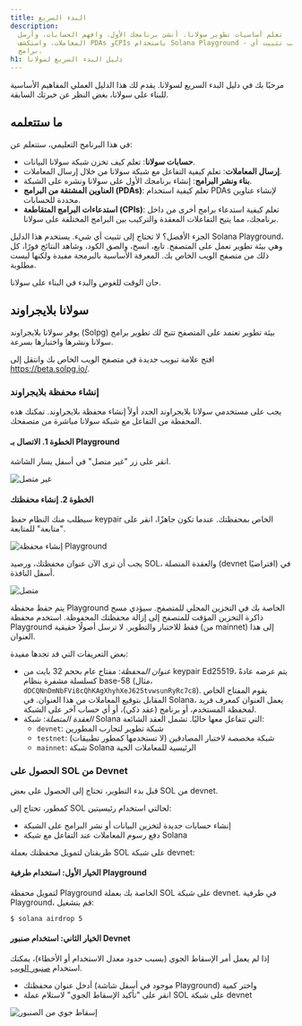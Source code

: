 ```yaml
---
title: البدء السريع
description:
  تعلم أساسيات تطوير سولانا. أنشئ برنامجك الأول، وافهم الحسابات، وأرسل
  المعاملات، واستكشف PDAs وCPIs باستخدام Solana Playground - لا يتطلب تثبيت أي
  برامج.
h1: دليل البدء السريع لسولانا
---
```


مرحبًا بك في دليل البدء السريع لسولانا. يقدم لك هذا الدليل العملي المفاهيم
الأساسية للبناء على سولانا، بغض النظر عن خبرتك السابقة.

## ما ستتعلمه

في هذا البرنامج التعليمي، ستتعلم عن:

- **حسابات سولانا**: تعلم كيف تخزن شبكة سولانا البيانات.
- **إرسال المعاملات**: تعلم كيفية التفاعل مع شبكة سولانا من خلال إرسال
  المعاملات.
- **بناء ونشر البرامج**: إنشاء برنامجك الأول على سولانا ونشره على الشبكة.
- **العناوين المشتقة من البرامج (PDAs)**: تعلم كيفية استخدام PDAs لإنشاء عناوين
  محددة للحسابات.
- **استدعاءات البرامج المتقاطعة (CPIs)**: تعلم كيفية استدعاء برامج أخرى من داخل
  برنامجك، مما يتيح التفاعلات المعقدة والتركيب بين البرامج المختلفة على سولانا.

الجزء الأفضل؟ لا تحتاج إلى تثبيت أي شيء. يستخدم هذا الدليل Solana Playground،
وهي بيئة تطوير تعمل على المتصفح. تابع، انسخ، والصق الكود، وشاهد النتائج فورًا،
كل ذلك من متصفح الويب الخاص بك. المعرفة الأساسية بالبرمجة مفيدة ولكنها ليست
مطلوبة.

حان الوقت للغوص والبدء في البناء على سولانا.

## سولانا بلايجراوند

يوفر سولانا بلايجراوند (Solpg) بيئة تطوير تعتمد على المتصفح تتيح لك تطوير برامج
سولانا ونشرها واختبارها بسرعة.

افتح علامة تبويب جديدة في متصفح الويب الخاص بك وانتقل إلى
https://beta.solpg.io/.

<Steps>
<Step>

### إنشاء محفظة بلايجراوند

يجب على مستخدمي سولانا بلايجراوند الجدد أولاً إنشاء محفظة بلايجراوند. تمكنك هذه
المحفظة من التفاعل مع شبكة سولانا مباشرة من متصفحك.

#### الخطوة 1. الاتصال بـ Playground

انقر على زر "غير متصل" في أسفل يسار الشاشة.

![غير متصل](/assets/docs/intro/quickstart/pg-not-connected.png)

#### الخطوة 2. إنشاء محفظتك

سيطلب منك النظام حفظ keypair الخاص بمحفظتك. عندما تكون جاهزًا، انقر على "متابعة"
للمتابعة.

![إنشاء محفظة Playground](/assets/docs/intro/quickstart/pg-create-wallet.png)

يجب أن ترى الآن عنوان محفظتك، ورصيد SOL، والعقدة المتصلة (devnet افتراضيًا) في
أسفل النافذة.

![متصل](/assets/docs/intro/quickstart/pg-connected.png)

<Callout>
  يتم حفظ محفظة Playground الخاصة بك في التخزين المحلي للمتصفح. سيؤدي مسح ذاكرة
  التخزين المؤقت للمتصفح إلى إزالة محفظتك المحفوظة. استخدم محفظة Playground فقط
  للاختبار والتطوير. لا ترسل أصولًا حقيقية (من mainnet) إلى هذا العنوان.
</Callout>

بعض التعريفات التي قد تجدها مفيدة:

- _عنوان المحفظة_: مفتاح عام بحجم 32 بايت من keypair Ed25519، يتم عرضه عادةً
  كسلسلة مشفرة بنظام base-58 (مثال،
  `dDCQNnDmNbFVi8cQhKAgXhyhXeJ625tvwsunRyRc7c8`). يقوم المفتاح الخاص المقابل
  بتوقيع المعاملات من هذا العنوان. في Solana، يعمل العنوان كمعرف فريد لمحفظة
  المستخدم، أو برنامج (عقد ذكي)، أو أي حساب آخر على الشبكة.
- _العقدة المتصلة_: شبكة Solana التي تتفاعل معها حاليًا. تشمل العقد الشائعة:
  - `devnet`: شبكة تطوير لتجارب المطورين
  - `testnet`: شبكة مخصصة لاختبار المصادقين (لا تستخدمها كمطور تطبيقات)
  - `mainnet`: شبكة Solana الرئيسية للمعاملات الحية

</Step>
<Step>

### الحصول على SOL من Devnet

قبل بدء التطوير، تحتاج إلى الحصول على بعض SOL من devnet.

كمطور، تحتاج إلى SOL لحالتي استخدام رئيسيتين:

- إنشاء حسابات جديدة لتخزين البيانات أو نشر البرامج على الشبكة
- دفع رسوم المعاملات عند التفاعل مع شبكة Solana

طريقتان لتمويل محفظتك بعملة SOL على شبكة devnet:

#### الخيار الأول: استخدام طرفية Playground

لتمويل محفظة Playground الخاصة بك بعملة SOL على شبكة devnet. في طرفية
Playground، قم بتشغيل:

```terminal
$ solana airdrop 5
```

#### الخيار الثاني: استخدام صنبور Devnet

إذا لم يعمل أمر الإسقاط الجوي (بسبب حدود معدل الاستخدام أو الأخطاء)، يمكنك
استخدام [صنبور الويب](https://faucet.solana.com/).

- أدخل عنوان محفظتك (موجود في أسفل شاشة Playground) واختر كمية
- انقر على "تأكيد الإسقاط الجوي" لاستلام عملة SOL على شبكة devnet

![إسقاط جوي من الصنبور](/assets/docs/intro/quickstart/faucet-airdrop.gif)

</Step>
</Steps>
